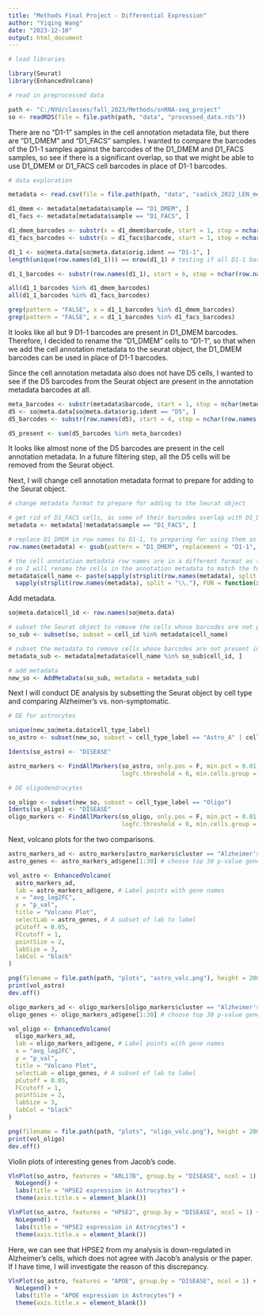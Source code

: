 ```yaml
---
title: "Methods Final Project - Differential Expression"
author: "Yiqing Wang"
date: "2023-12-10"
output: html_document
---
```


```r
# load libraries

library(Seurat)
library(EnhancedVolcano)
```

```r
# read in preprocessed data

path <- "C:/NYU/classes/fall_2023/Methods/snRNA-seq_project"
so <- readRDS(file = file.path(path, "data", "processed_data.rds"))
```

There are no "D1-1" samples in the cell annotation metadata file, but there are "D1_DMEM" and "D1_FACS" samples. I wanted to compare the barcodes of the D1-1 samples against the barcodes of the D1_DMEM and D1_FACS samples, so see if there is a significant overlap, so that we might be able to use D1_DMEM or D1_FACS cell barcodes in place of D1-1 barcodes.

```r
# data exploration

metadata <- read.csv(file = file.path(path, "data", "sadick_2022_LEN_metadata_matrix.csv"), row.names = 1)

d1_dmem <- metadata[metadata$sample == "D1_DMEM", ]
d1_facs <- metadata[metadata$sample == "D1_FACS", ]

d1_dmem_barcodes <- substr(x = d1_dmem$barcode, start = 1, stop = nchar(d1_dmem$barcode) - 2)
d1_facs_barcodes <- substr(x = d1_facs$barcode, start = 1, stop = nchar(d1_facs$barcode) - 2)

d1_1 <- so@meta.data[so@meta.data$orig.ident == "D1-1", ]
length(unique(row.names(d1_1))) == nrow(d1_1) # testing if all D1-1 barcodes are unique

d1_1_barcodes <- substr(row.names(d1_1), start = 6, stop = nchar(row.names(d1_1)) - 2)

all(d1_1_barcodes %in% d1_dmem_barcodes)
all(d1_1_barcodes %in% d1_facs_barcodes)

grep(pattern = "FALSE", x = d1_1_barcodes %in% d1_dmem_barcodes)
grep(pattern = "FALSE", x = d1_1_barcodes %in% d1_facs_barcodes)
```

It looks like all but 9 D1-1 barcodes are present in D1_DMEM barcodes. Therefore, I decided to rename the "D1_DMEM" cells to "D1-1", so that when we add the cell annotation metadata to the seurat object, the D1_DMEM barcodes can be used in place of D1-1 barcodes.

Since the cell annotation metadata also does not have D5 cells, I wanted to see if the D5 barcodes from the Seurat object are present in the annotation metadata barcodes at all.

```r
meta_barcodes <- substr(metadata$barcode, start = 1, stop = nchar(metadata$barcode) - 2)
d5 <- so@meta.data[so@meta.data$orig.ident == "D5", ]
d5_barcodes <- substr(row.names(d5), start = 4, stop = nchar(row.names(d5)) - 2)

d5_present <- sum(d5_barcodes %in% meta_barcodes)
```

It looks like almost none of the D5 barcodes are present in the cell annotation metadata. In a future filtering step, all the D5 cells will be removed from the Seurat object.

Next, I will change cell annotation metadata format to prepare for adding to the Seurat object.

```r
# change metadata format to prepare for adding to the Seurat object

# get rid of D1_FACS cells, as some of their barcodes overlap with D1_DMEM barcodes
metadata <- metadata[!metadata$sample == "D1_FACS", ]

# replace D1_DMEM in row names to D1-1, to preparing for using them as D1-1 barcodes
row.names(metadata) <- gsub(pattern = "D1_DMEM", replacement = "D1-1", x = row.names(metadata))

# the cell annotation metadata row names are in a different format as the Seurat object row names,
# so I will rename the cells in the annotation metadata to match the format of the Seurat object row names.
metadata$cell_name <- paste(sapply(strsplit(row.names(metadata), split = "\\."), FUN = function(x) x[2]),
  sapply(strsplit(row.names(metadata), split = "\\."), FUN = function(x) x[1]), sep = "_")
```

Add metadata.

```r
so@meta.data$cell_id <- row.names(so@meta.data)

# subset the Seurat object to remove the cells whose barcodes are not present in the cell annotation metadata
so_sub <- subset(so, subset = cell_id %in% metadata$cell_name)

# subset the metadata to remove cells whose barcodes are not present in the Seurat object
metadata_sub <- metadata[metadata$cell_name %in% so_sub$cell_id, ]

# add metadata
new_so <- AddMetaData(so_sub, metadata = metadata_sub)
```

Next I will conduct DE analysis by subsetting the Seurat object by cell type and comparing Alzheimer's vs. non-symptomatic.

```r
# DE for astrocytes

unique(new_so@meta.data$cell_type_label)
so_astro <- subset(new_so, subset = cell_type_label == "Astro_A" | cell_type_label == "Astro_B")

Idents(so_astro) <- "DISEASE"

astro_markers <- FindAllMarkers(so_astro, only.pos = F, min.pct = 0.01, test.use = "wilcox",
                                logfc.threshold = 0, min.cells.group = 10, return.thresh = 1, verbose = F)
```

```r
# DE oligodendrocytes

so_oligo <- subset(new_so, subset = cell_type_label == "Oligo")
Idents(so_oligo) <- "DISEASE"
oligo_markers <- FindAllMarkers(so_oligo, only.pos = F, min.pct = 0.01, test.use = "wilcox",
                                logfc.threshold = 0, min.cells.group = 10, return.thresh = 1, verbose = F)
```

Next, volcano plots for the two comparisons.

```r
astro_markers_ad <- astro_markers[astro_markers$cluster == "Alzheimer's", ]
astro_genes <- astro_markers_ad$gene[1:30] # choose top 30 p-value genes to label

vol_astro <- EnhancedVolcano(
  astro_markers_ad,
  lab = astro_markers_ad$gene, # Label points with gene names
  x = "avg_log2FC",
  y = "p_val",
  title = "Volcano Plot",
  selectLab = astro_genes, # A subset of lab to label
  pCutoff = 0.05,
  FCcutoff = 1,
  pointSize = 2,
  labSize = 3,
  labCol = "black"
)

png(filename = file.path(path, "plots", "astro_volc.png"), height = 2000, width = 2000, res = 300)
print(vol_astro)
dev.off()
```

```r
oligo_markers_ad <- oligo_markers[oligo_markers$cluster == "Alzheimer's", ]
oligo_genes <- oligo_markers_ad$gene[1:30] # choose top 30 p-value genes to label

vol_oligo <- EnhancedVolcano(
  oligo_markers_ad,
  lab = oligo_markers_ad$gene, # Label points with gene names
  x = "avg_log2FC",
  y = "p_val",
  title = "Volcano Plot",
  selectLab = oligo_genes, # A subset of lab to label
  pCutoff = 0.05,
  FCcutoff = 1,
  pointSize = 2,
  labSize = 3,
  labCol = "black"
)

png(filename = file.path(path, "plots", "oligo_volc.png"), height = 2000, width = 2000, res = 300)
print(vol_oligo)
dev.off()
```

Violin plots of interesting genes from Jacob's code.

```r
VlnPlot(so_astro, features = "ARL17B", group.by = "DISEASE", ncol = 1) +
  NoLegend() +
  labs(title = "HPSE2 expression in Astrocytes") +
  theme(axis.title.x = element_blank())
```

```r
VlnPlot(so_astro, features = "HPSE2", group.by = "DISEASE", ncol = 1) +
  NoLegend() +
  labs(title = "HPSE2 expression in Astrocytes") +
  theme(axis.title.x = element_blank())
```

Here, we can see that HPSE2 from my analysis is down-regulated in Alzheimer's cells, which does not agree with Jacob's analysis or the paper. If I have time, I will investigate the reason of this discrepancy.

```r
VlnPlot(so_astro, features = "APOE", group.by = "DISEASE", ncol = 1) +
  NoLegend() +
  labs(title = "APOE expression in Astrocytes") +
  theme(axis.title.x = element_blank())
```

